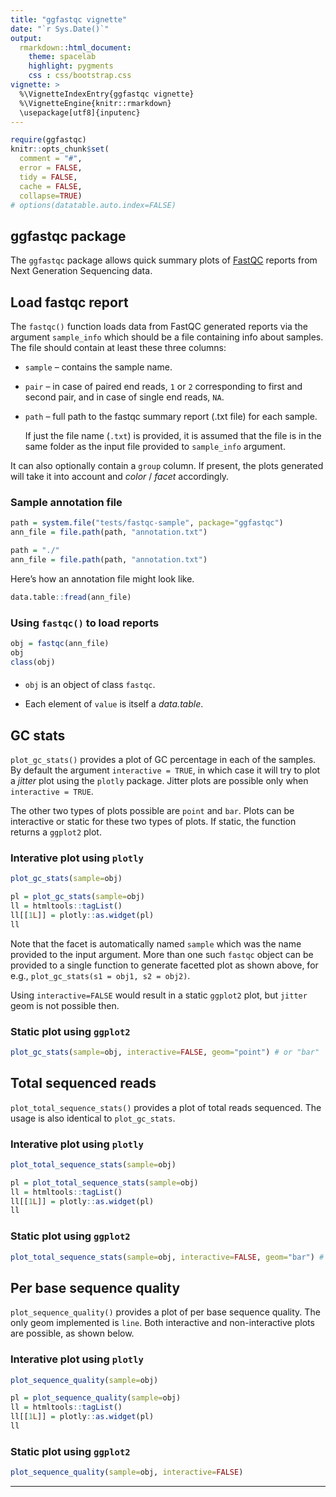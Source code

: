 ```yaml
---
title: "ggfastqc vignette"
date: "`r Sys.Date()`"
output: 
  rmarkdown::html_document:
    theme: spacelab
    highlight: pygments
    css : css/bootstrap.css
vignette: >
  %\VignetteIndexEntry{ggfastqc vignette}
  %\VignetteEngine{knitr::rmarkdown}
  \usepackage[utf8]{inputenc}
---
```


```r
require(ggfastqc)
knitr::opts_chunk$set(
  comment = "#",
  error = FALSE,
  tidy = FALSE,
  cache = FALSE,
  collapse=TRUE)
# options(datatable.auto.index=FALSE)
```

## ggfastqc package

The `ggfastqc` package allows quick summary plots of 
[FastQC](http://www.bioinformatics.babraham.ac.uk/projects/fastqc/) 
reports from Next Generation Sequencing data.

## Load fastqc report

The `fastqc()` function loads data from FastQC generated reports via the 
argument `sample_info` which should be a file containing info about samples.
The file should contain at least these three columns:

* `sample` -- contains the sample name.

* `pair` -- in case of paired end reads, `1` or `2` corresponding to first and 
second pair, and in case of single end reads, `NA`.

* `path` -- full path to the fastqc summary report (.txt file) for each sample.

    If just the file name (`.txt`) is provided, it is assumed that the file is 
    in the same folder as the input file provided to `sample_info` argument.

It can also optionally contain a `group` column. If present, the plots 
generated will take it into account and *color* / *facet* accordingly.

### Sample annotation file

```r
path = system.file("tests/fastqc-sample", package="ggfastqc")
ann_file = file.path(path, "annotation.txt")
```

```r
path = "./"
ann_file = file.path(path, "annotation.txt")
```

Here's how an annotation file might look like.

```r
data.table::fread(ann_file)
```

### Using `fastqc()` to load reports

```r
obj = fastqc(ann_file)
obj
class(obj)
```

#### {.bs-callout .bs-callout-info}

* `obj` is an object of class `fastqc`.

* Each element of `value` is itself a *data.table*.

## GC stats

`plot_gc_stats()` provides a plot of GC percentage in each of the samples. By 
default the argument `interactive = TRUE`, in which case it will try to plot a 
*jitter* plot using the `plotly` package. Jitter plots are possible only when 
`interactive = TRUE`.

The other two types of plots possible are `point` and `bar`. Plots can be 
interactive or static for these two types of plots. If static, the function 
returns a `ggplot2` plot.

### Interative plot using `plotly`

```r
plot_gc_stats(sample=obj)
```

```r
pl = plot_gc_stats(sample=obj)
ll = htmltools::tagList()
ll[[1L]] = plotly::as.widget(pl)
ll
```

Note that the facet is automatically named `sample` which was the name 
provided to the input argument. More than one such `fastqc` object can be 
provided to a single function to generate facetted plot as shown above, for 
e.g., `plot_gc_stats(s1 = obj1, s2 = obj2)`.

Using `interactive=FALSE` would result in a static `ggplot2` plot, but `jitter` 
geom is not possible then.


### Static plot using `ggplot2`

```r
plot_gc_stats(sample=obj, interactive=FALSE, geom="point") # or "bar"
```

## Total sequenced reads

`plot_total_sequence_stats()` provides a plot of total reads sequenced. The 
usage is also identical to `plot_gc_stats`.

### Interative plot using `plotly`

```r
plot_total_sequence_stats(sample=obj)
```

```r
pl = plot_total_sequence_stats(sample=obj)
ll = htmltools::tagList()
ll[[1L]] = plotly::as.widget(pl)
ll
```

### Static plot using `ggplot2`

```r
plot_total_sequence_stats(sample=obj, interactive=FALSE, geom="bar") # or "point"
```

## Per base sequence quality

`plot_sequence_quality()` provides a plot of per base sequence quality. The only 
geom implemented is `line`. Both interactive and non-interactive plots are 
possible, as shown below.

### Interative plot using `plotly`

```r
plot_sequence_quality(sample=obj)
```

```r
pl = plot_sequence_quality(sample=obj)
ll = htmltools::tagList()
ll[[1L]] = plotly::as.widget(pl)
ll
```

### Static plot using `ggplot2`

```r
plot_sequence_quality(sample=obj, interactive=FALSE)
```

***

